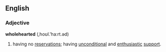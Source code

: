 ==English==
===Adjective===
'''wholehearted''' (,hoʊl.'ha:rt.əd)
#having no [[reservation]]s; having [[unconditional]] and [[enthusiastic]] [[support]].